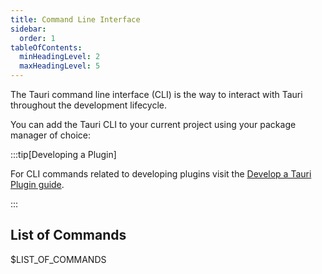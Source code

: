 ```yaml
---
title: Command Line Interface
sidebar:
  order: 1
tableOfContents:
  minHeadingLevel: 2
  maxHeadingLevel: 5
---
```



The Tauri command line interface (CLI) is the way to interact with Tauri throughout the development lifecycle.

You can add the Tauri CLI to your current project using your package manager of choice:

<CommandTabs
  npm="npm install --save-dev @tauri-apps/cli@next"
  yarn="yarn add -D @tauri-apps/cli@next"
  pnpm="pnpm add -D @tauri-apps/cli@next"
  cargo='cargo install tauri-cli --version "^2.0.0-rc" --locked'
/>

:::tip[Developing a Plugin]

For CLI commands related to developing plugins visit the [Develop a Tauri Plugin guide](/develop/plugins/).

:::

## List of Commands

$LIST_OF_COMMANDS
